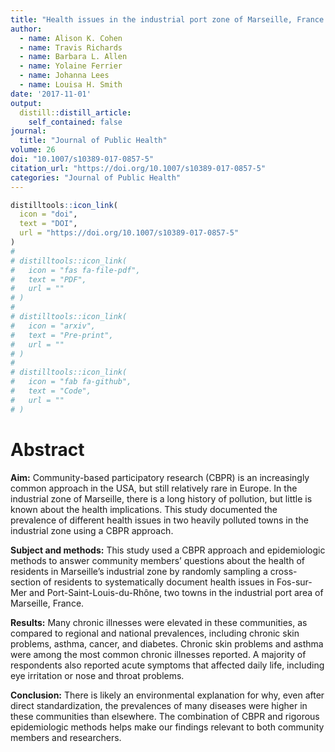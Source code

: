 ```yaml
---
title: "Health issues in the industrial port zone of Marseille, France: The Fos EPSEAL community-based cross-sectional survey"
author:
  - name: Alison K. Cohen
  - name: Travis Richards
  - name: Barbara L. Allen
  - name: Yolaine Ferrier
  - name: Johanna Lees
  - name: Louisa H. Smith
date: '2017-11-01'
output:
  distill::distill_article:
    self_contained: false
journal: 
  title: "Journal of Public Health"
volume: 26
doi: "10.1007/s10389-017-0857-5"
citation_url: "https://doi.org/10.1007/s10389-017-0857-5"
categories: "Journal of Public Health"
---
```


```r
distilltools::icon_link(
  icon = "doi",
  text = "DOI",
  url = "https://doi.org/10.1007/s10389-017-0857-5"
)
# 
# distilltools::icon_link(
#   icon = "fas fa-file-pdf",
#   text = "PDF",
#   url = ""
# )
# 
# distilltools::icon_link(
#   icon = "arxiv",
#   text = "Pre-print",
#   url = ""
# )
# 
# distilltools::icon_link(
#   icon = "fab fa-github",
#   text = "Code",
#   url = ""
# )
```

# Abstract

**Aim:** Community-based participatory research (CBPR) is an increasingly common approach in the USA, but still relatively rare in Europe. In the industrial zone of Marseille, there is a long history of pollution, but little is known about the health implications. This study documented the prevalence of different health issues in two heavily polluted towns in the industrial zone using a CBPR approach.

**Subject and methods:** This study used a CBPR approach and epidemiologic methods to answer community members' questions about the health of residents in Marseille's industrial zone by randomly sampling a cross-section of residents to systematically document health issues in Fos-sur-Mer and Port-Saint-Louis-du-Rhône, two towns in the industrial port area of Marseille, France.

**Results:** Many chronic illnesses were elevated in these communities, as compared to regional and national prevalences, including chronic skin problems, asthma, cancer, and diabetes. Chronic skin problems and asthma were among the most common chronic illnesses reported. A majority of respondents also reported acute symptoms that affected daily life, including eye irritation or nose and throat problems.

**Conclusion:** There is likely an environmental explanation for why, even after direct standardization, the prevalences of many diseases were higher in these communities than elsewhere. The combination of CBPR and rigorous epidemiologic methods helps make our findings relevant to both community members and researchers.
